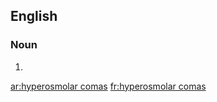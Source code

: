==English==

===Noun===
{{head|en|plural}}

# {{plural of|hyperosmolar coma|lang=en}}

[[ar:hyperosmolar comas]]
[[fr:hyperosmolar comas]]